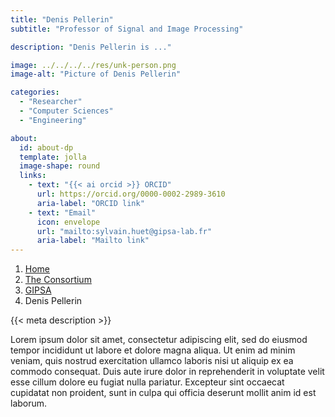 ```yaml
---
title: "Denis Pellerin"
subtitle: "Professor of Signal and Image Processing"

description: "Denis Pellerin is ..."

image: ../../../../res/unk-person.png
image-alt: "Picture of Denis Pellerin"

categories:
  - "Researcher"
  - "Computer Sciences"
  - "Engineering"

about:
  id: about-dp
  template: jolla
  image-shape: round
  links:
    - text: "{{< ai orcid >}} ORCID"
      url: https://orcid.org/0000-0002-2989-3610
      aria-label: "ORCID link"
    - text: "Email"
      icon: envelope
      url: "mailto:sylvain.huet@gipsa-lab.fr"
      aria-label: "Mailto link"
---
```


<nav aria-label="breadcrumb">
  <ol class="breadcrumb">
    <li class="breadcrumb-item"><a href="/">Home</a></li>
    <li class="breadcrumb-item"><a href="/content/consortium/">The Consortium</a></li>
    <li class="breadcrumb-item"><a href="/content/consortium/GIPSA/">GIPSA</a></li>
    <li class="breadcrumb-item active" aria-current="page">Denis Pellerin</li>
  </ol>
</nav>

:::{#about-dp}

{{< meta description >}}

:::

Lorem ipsum dolor sit amet, consectetur adipiscing elit, sed do eiusmod tempor incididunt ut labore et dolore magna aliqua. Ut enim ad minim veniam, quis nostrud exercitation ullamco laboris nisi ut aliquip ex ea commodo consequat. Duis aute irure dolor in reprehenderit in voluptate velit esse cillum dolore eu fugiat nulla pariatur. Excepteur sint occaecat cupidatat non proident, sunt in culpa qui officia deserunt mollit anim id est laborum.